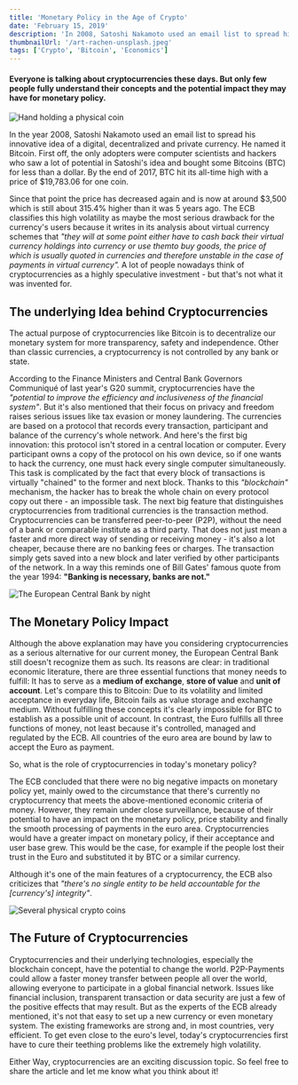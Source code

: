 ```yaml
---
title: 'Monetary Policy in the Age of Crypto'
date: 'February 15, 2019'
description: 'In 2008, Satoshi Nakamoto used an email list to spread his innovative idea of a digital currency. Its name was Bitcoin.'
thumbnailUrl: '/art-rachen-unsplash.jpeg'
tags: ['Crypto', 'Bitcoin', 'Economics']
---
```


#### Everyone is talking about cryptocurrencies these days. But only few people fully understand their concepts and the potential impact they may have for monetary policy.

![Hand holding a physical coin](art-rachen-unsplash.jpeg)

In the year 2008, Satoshi Nakamoto used an email list to spread his innovative idea of a digital,
decentralized and private currency. He named it Bitcoin. First off, the only adopters were computer scientists
and hackers who saw a lot of potential in Satoshi's idea and bought some Bitcoins (BTC) for less than a dollar.
By the end of 2017, BTC hit its all-time high with a price of $19,783.06 for one coin.

Since that point the price has decreased again and is now at around $3,500 which is still about 315.4% higher
than it was 5 years ago. The ECB classifies this high volatility as maybe the most serious drawback for
the currency's users because it writes in its analysis about virtual currency schemes that
_"they will at some point either have to cash back their virtual currency holdings into currency or use themto buy goods, the price of which is usually quoted in currencies and therefore unstable in the case of payments in virtual currency"._
A lot of people nowadays think of cryptocurrencies as a highly speculative investment - but that's not
what it was invented for.

## The underlying Idea behind Cryptocurrencies

The actual purpose of cryptocurrencies like Bitcoin is to decentralize our monetary system for
more transparency, safety and independence. Other than classic currencies, a cryptocurrency is not
controlled by any bank or state.

According to the Finance Ministers and Central Bank Governors Communiqué of last year's G20 summit,
cryptocurrencies have the _"potential to improve the efficiency and inclusiveness of the financial system"_.
But it's also mentioned that their focus on privacy and freedom raises serious issues like tax evasion or
money laundering.
The currencies are based on a protocol that records every transaction, participant and balance of the
currency's whole network. And here's the first big innovation: this protocol isn't stored in a central
location or computer. Every participant owns a copy of the protocol on his own device, so if one wants to
hack the currency, one must hack every single computer simultaneously.
This task is complicated by the fact that every block of transactions is virtually "chained" to the former
and next block. Thanks to this _"blockchain"_ mechanism, the hacker has to break the whole chain on every
protocol copy out there - an impossible task.
The next big feature that distinguishes cryptocurrencies from traditional currencies is the transaction method.
Cryptocurrencies can be transferred peer-to-peer (P2P), without the need of a bank or comparable institute
as a third party. That does not just mean a faster and more direct way of sending or receiving money - it's
also a lot cheaper, because there are no banking fees or charges.
The transaction simply gets saved into a new block and later verified by other participants of the network.
In a way this reminds one of Bill Gates' famous quote from the year 1994:
**"Banking is necessary, banks are not."**

![The European Central Bank by night](charlotte-venema.jpeg)

## The Monetary Policy Impact

Although the above explanation may have you considering cryptocurrencies as a serious alternative for our
current money, the European Central Bank still doesn't recognize them as such.
Its reasons are clear: in traditional economic literature, there are three essential functions that money
needs to fulfill: It has to serve as a **medium of exchange**, **store of value** and **unit of account**.
Let's compare this to Bitcoin: Due to its volatility and limited acceptance in everyday life,
Bitcoin fails as value storage and exchange medium. Without fulfilling these concepts it's clearly impossible
for BTC to establish as a possible unit of account.
In contrast, the Euro fulfills all three functions of money, not least because it's controlled, managed and
regulated by the ECB. All countries of the euro area are bound by law to accept the Euro as payment.

So, what is the role of cryptocurrencies in today's monetary policy?

The ECB concluded that there were no big negative impacts on monetary policy yet, mainly owed to the
circumstance that there's currently no cryptocurrency that meets the above-mentioned economic criteria of money.
However, they remain under close surveillance, because of their potential to have an impact on the
monetary policy, price stability and finally the smooth processing of payments in the euro area.
Cryptocurrencies would have a greater impact on monetary policy, if their acceptance and user base grew.
This would be the case, for example if the people lost their trust in the Euro and substituted it by BTC or
a similar currency.

Although it's one of the main features of a cryptocurrency, the ECB also criticizes that
_"there's no single entity to be held accountable for the \[currency's\] integrity"_.

![Several physical crypto coins](traxer.jpeg)

## The Future of Cryptocurrencies

Cryptocurrencies and their underlying technologies, especially the blockchain concept, have the potential
to change the world. P2P-Payments could allow a faster money transfer between people all over the world,
allowing everyone to participate in a global financial network. Issues like financial inclusion,
transparent transaction or data security are just a few of the positive effects that may result.
But as the experts of the ECB already mentioned, it's not that easy to set up a new currency or even
monetary system. The existing frameworks are strong and, in most countries, very efficient.
To get even close to the euro's level, today's cryptocurrencies first have to cure their teething problems
like the extremely high volatility.

Either Way, cryptocurrencies are an exciting discussion topic.
So feel free to share the article and let me know what you think about it!

